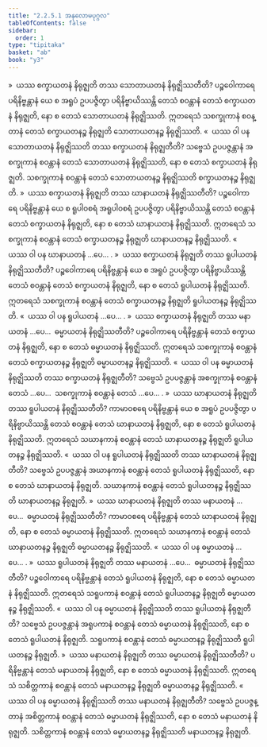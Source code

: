 ```yaml
---
title: "2.2.5.1 အနုလောမပုဂ္ဂလ"
tableOfContents: false
sidebar:
  order: 1
type: "tipitaka"
basket: "ab"
book: "y3"
---
```



<DynamicBreadcrumb />

<Division number="166" book="y3" e="ch" v="33" p="151">

<Paragraph number="1347" book="y3">
»  ယဿ စက္ခာယတနံ နိရုဇ္ဈတိ တဿ သောတာယတနံ နိရုဇ္ဈိဿတီတိ?
</Paragraph>

<Paragraph number="1348" book="y3">
ပဉ္စဝေါကာရေ ပရိနိဗ္ဗန္တာနံ ယေ စ အရူပံ ဥပပဇ္ဇိတွာ ပရိနိဗ္ဗာယိဿန္တိ တေသံ စဝန္တာနံ တေသံ စက္ခာယတနံ နိရုဇ္ဈတိ, နော စ တေသံ သောတာယတနံ နိရုဇ္ဈိဿတိ. ဣတရေသံ သစက္ခုကာနံ စဝန္တာနံ တေသံ စက္ခာယတနဉ္စ နိရုဇ္ဈတိ သောတာယတနဉ္စ နိရုဇ္ဈိဿတိ.
</Paragraph>

<Paragraph number="1349" book="y3">
«  ယဿ ဝါ ပန သောတာယတနံ နိရုဇ္ဈိဿတိ တဿ စက္ခာယတနံ နိရုဇ္ဈတီတိ?
</Paragraph>

<Paragraph number="1350" book="y3">
သဗ္ဗေသံ ဥပပဇ္ဇန္တာနံ အစက္ခုကာနံ စဝန္တာနံ တေသံ သောတာယတနံ နိရုဇ္ဈိဿတိ, နော စ တေသံ စက္ခာယတနံ နိရုဇ္ဈတိ. သစက္ခုကာနံ စဝန္တာနံ တေသံ သောတာယတနဉ္စ နိရုဇ္ဈိဿတိ စက္ခာယတနဉ္စ နိရုဇ္ဈတိ.
</Paragraph>

<Paragraph number="1351" book="y3">
»  ယဿ စက္ခာယတနံ နိရုဇ္ဈတိ တဿ ဃာနာယတနံ နိရုဇ္ဈိဿတီတိ?
</Paragraph>

<Paragraph number="1352" book="y3">
ပဉ္စဝေါကာရေ ပရိနိဗ္ဗန္တာနံ ယေ စ ရူပါဝစရံ အရူပါဝစရံ ဥပပဇ္ဇိတွာ ပရိနိဗ္ဗာယိဿန္တိ တေသံ စဝန္တာနံ တေသံ စက္ခာယတနံ နိရုဇ္ဈတိ, နော စ တေသံ ဃာနာယတနံ နိရုဇ္ဈိဿတိ. ဣတရေသံ သစက္ခုကာနံ စဝန္တာနံ တေသံ စက္ခာယတနဉ္စ နိရုဇ္ဈတိ ဃာနာယတနဉ္စ နိရုဇ္ဈိဿတိ.
</Paragraph>

<Paragraph number="1353" book="y3">
«  ယဿ ဝါ ပန ဃာနာယတနံ …ပေ… .
</Paragraph>

<Paragraph number="1354" book="y3">
»  ယဿ စက္ခာယတနံ နိရုဇ္ဈတိ တဿ ရူပါယတနံ နိရုဇ္ဈိဿတီတိ?
</Paragraph>

<Paragraph number="1355" book="y3">
ပဉ္စဝေါကာရေ ပရိနိဗ္ဗန္တာနံ ယေ စ အရူပံ ဥပပဇ္ဇိတွာ ပရိနိဗ္ဗာယိဿန္တိ တေသံ စဝန္တာနံ တေသံ စက္ခာယတနံ နိရုဇ္ဈတိ, နော စ တေသံ ရူပါယတနံ နိရုဇ္ဈိဿတိ. ဣတရေသံ သစက္ခုကာနံ စဝန္တာနံ တေသံ စက္ခာယတနဉ္စ နိရုဇ္ဈတိ ရူပါယတနဉ္စ နိရုဇ္ဈိဿတိ.
</Paragraph>

<Paragraph number="1356" book="y3">
«  ယဿ ဝါ ပန ရူပါယတနံ …ပေ… .
</Paragraph>

<Paragraph number="1357" book="y3">
»  ယဿ စက္ခာယတနံ နိရုဇ္ဈတိ တဿ မနာယတနံ …ပေ…  ဓမ္မာယတနံ နိရုဇ္ဈိဿတီတိ?
</Paragraph>

<Paragraph number="1358" book="y3">
ပဉ္စဝေါကာရေ ပရိနိဗ္ဗန္တာနံ တေသံ စက္ခာယတနံ နိရုဇ္ဈတိ, နော စ တေသံ ဓမ္မာယတနံ နိရုဇ္ဈိဿတိ. ဣတရေသံ သစက္ခုကာနံ စဝန္တာနံ တေသံ စက္ခာယတနဉ္စ နိရုဇ္ဈတိ ဓမ္မာယတနဉ္စ နိရုဇ္ဈိဿတိ.
</Paragraph>

<Paragraph number="1359" book="y3">
«  ယဿ ဝါ ပန ဓမ္မာယတနံ နိရုဇ္ဈိဿတိ တဿ စက္ခာယတနံ နိရုဇ္ဈတီတိ?
</Paragraph>

<Paragraph number="1360" book="y3">
သဗ္ဗေသံ ဥပပဇ္ဇန္တာနံ အစက္ခုကာနံ စဝန္တာနံ တေသံ …ပေ…  သစက္ခုကာနံ စဝန္တာနံ တေသံ …ပေ… .
</Paragraph>

</Division>
<Division number="167" book="y3" e="ch" v="33" p="152">

<Paragraph number="1361" book="y3">
»  ယဿ ဃာနာယတနံ နိရုဇ္ဈတိ တဿ ရူပါယတနံ နိရုဇ္ဈိဿတီတိ?
</Paragraph>

<Paragraph number="1362" book="y3">
ကာမာဝစရေ ပရိနိဗ္ဗန္တာနံ ယေ စ အရူပံ ဥပပဇ္ဇိတွာ ပရိနိဗ္ဗာယိဿန္တိ တေသံ စဝန္တာနံ တေသံ ဃာနာယတနံ နိရုဇ္ဈတိ, နော စ တေသံ ရူပါယတနံ နိရုဇ္ဈိဿတိ. ဣတရေသံ သဃာနကာနံ စဝန္တာနံ တေသံ ဃာနာယတနဉ္စ နိရုဇ္ဈတိ ရူပါယတနဉ္စ နိရုဇ္ဈိဿတိ.
</Paragraph>

<Paragraph number="1363" book="y3">
«  ယဿ ဝါ ပန ရူပါယတနံ နိရုဇ္ဈိဿတိ တဿ ဃာနာယတနံ နိရုဇ္ဈတီတိ?
</Paragraph>

<Paragraph number="1364" book="y3">
သဗ္ဗေသံ ဥပပဇ္ဇန္တာနံ အဃာနကာနံ စဝန္တာနံ တေသံ ရူပါယတနံ နိရုဇ္ဈိဿတိ, နော စ တေသံ ဃာနာယတနံ နိရုဇ္ဈတိ. သဃာနကာနံ စဝန္တာနံ တေသံ ရူပါယတနဉ္စ နိရုဇ္ဈိဿတိ ဃာနာယတနဉ္စ နိရုဇ္ဈတိ.
</Paragraph>

<Paragraph number="1365" book="y3">
»  ယဿ ဃာနာယတနံ နိရုဇ္ဈတိ တဿ မနာယတနံ …ပေ…  ဓမ္မာယတနံ နိရုဇ္ဈိဿတီတိ?
</Paragraph>

<Paragraph number="1366" book="y3">
ကာမာဝစရေ ပရိနိဗ္ဗန္တာနံ တေသံ ဃာနာယတနံ နိရုဇ္ဈတိ, နော စ တေသံ ဓမ္မာယတနံ နိရုဇ္ဈိဿတိ. ဣတရေသံ သဃာနကာနံ စဝန္တာနံ တေသံ ဃာနာယတနဉ္စ နိရုဇ္ဈတိ ဓမ္မာယတနဉ္စ နိရုဇ္ဈိဿတိ.
</Paragraph>

<Paragraph number="1367" book="y3">
«  ယဿ ဝါ ပန ဓမ္မာယတနံ …ပေ… .
</Paragraph>

</Division>
<Division number="168" book="y3" e="ch" v="33" p="153">

<Paragraph number="1368" book="y3">
»  ယဿ ရူပါယတနံ နိရုဇ္ဈတိ တဿ မနာယတနံ …ပေ…  ဓမ္မာယတနံ နိရုဇ္ဈိဿတီတိ?
</Paragraph>

<Paragraph number="1369" book="y3">
ပဉ္စဝေါကာရေ ပရိနိဗ္ဗန္တာနံ တေသံ ရူပါယတနံ နိရုဇ္ဈတိ, နော စ တေသံ ဓမ္မာယတနံ နိရုဇ္ဈိဿတိ. ဣတရေသံ သရူပကာနံ စဝန္တာနံ တေသံ ရူပါယတနဉ္စ နိရုဇ္ဈတိ ဓမ္မာယတနဉ္စ နိရုဇ္ဈိဿတိ.
</Paragraph>

<Paragraph number="1370" book="y3">
«  ယဿ ဝါ ပန ဓမ္မာယတနံ နိရုဇ္ဈိဿတိ တဿ ရူပါယတနံ နိရုဇ္ဈတီတိ?
</Paragraph>

<Paragraph number="1371" book="y3">
သဗ္ဗေသံ ဥပပဇ္ဇန္တာနံ အရူပကာနံ စဝန္တာနံ တေသံ ဓမ္မာယတနံ နိရုဇ္ဈိဿတိ, နော စ တေသံ ရူပါယတနံ နိရုဇ္ဈတိ. သရူပကာနံ စဝန္တာနံ တေသံ ဓမ္မာယတနဉ္စ နိရုဇ္ဈိဿတိ ရူပါယတနဉ္စ နိရုဇ္ဈတိ.
</Paragraph>

</Division>
<Division number="169" book="y3" e="ch" v="33" p="153">

<Paragraph number="1372" book="y3">
»  ယဿ မနာယတနံ နိရုဇ္ဈတိ တဿ ဓမ္မာယတနံ နိရုဇ္ဈိဿတီတိ?
</Paragraph>

<Paragraph number="1373" book="y3">
ပရိနိဗ္ဗန္တာနံ တေသံ မနာယတနံ နိရုဇ္ဈတိ, နော စ တေသံ ဓမ္မာယတနံ နိရုဇ္ဈိဿတိ. ဣတရေသံ သစိတ္တကာနံ စဝန္တာနံ တေသံ မနာယတနဉ္စ နိရုဇ္ဈတိ ဓမ္မာယတနဉ္စ နိရုဇ္ဈိဿတိ.
</Paragraph>

<Paragraph number="1374" book="y3">
«  ယဿ ဝါ ပန ဓမ္မာယတနံ နိရုဇ္ဈိဿတိ တဿ မနာယတနံ နိရုဇ္ဈတီတိ?
</Paragraph>

<Paragraph number="1375" book="y3">
သဗ္ဗေသံ ဥပပဇ္ဇန္တာနံ အစိတ္တကာနံ စဝန္တာနံ တေသံ ဓမ္မာယတနံ နိရုဇ္ဈိဿတိ, နော စ တေသံ မနာယတနံ နိရုဇ္ဈတိ. သစိတ္တကာနံ စဝန္တာနံ တေသံ ဓမ္မာယတနဉ္စ နိရုဇ္ဈိဿတိ မနာယတနဉ္စ နိရုဇ္ဈတိ.
</Paragraph>
</Division>